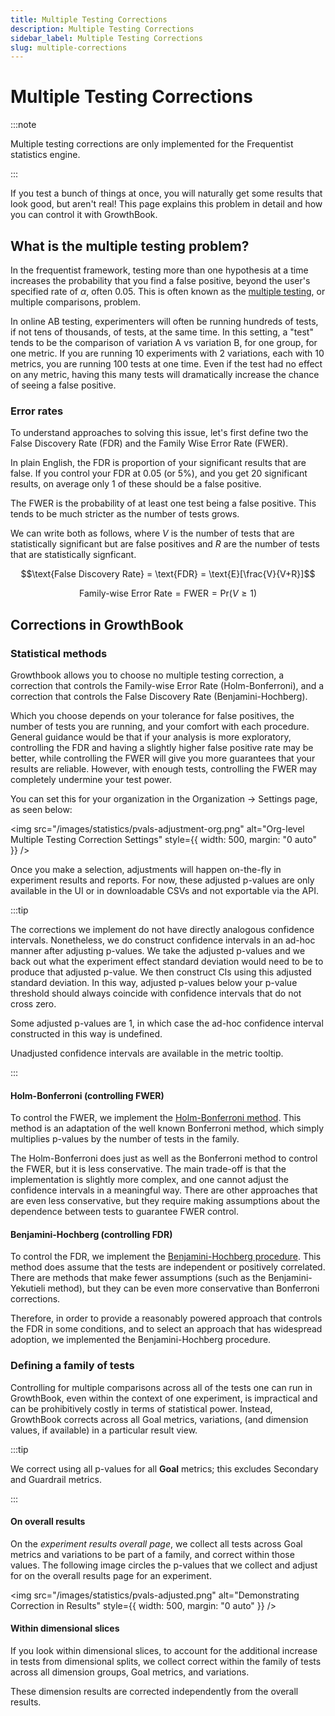 ```yaml
---
title: Multiple Testing Corrections
description: Multiple Testing Corrections
sidebar_label: Multiple Testing Corrections
slug: multiple-corrections
---
```


# Multiple Testing Corrections

:::note

Multiple testing corrections are only implemented for the Frequentist statistics engine.

:::

If you test a bunch of things at once, you will naturally get some results that look good, but aren't real! This page explains this problem in detail and how you can control it with GrowthBook.

## What is the multiple testing problem?

In the frequentist framework, testing more than one hypothesis at a time increases the probability that you find a false positive, beyond the user's specified rate of $\alpha$, often 0.05. This is often known as the [multiple testing](https://en.wikipedia.org/wiki/Multiple_comparisons_problem), or multiple comparisons, problem.

In online AB testing, experimenters will often be running hundreds of tests, if not tens of thousands, of tests, at the same time. In this setting, a "test" tends to be the comparison of variation A vs variation B, for one group, for one metric. If you are running 10 experiments with 2 variations, each with 10 metrics, you are running 100 tests at one time. Even if the test had no effect on any metric, having this many tests will dramatically increase the chance of seeing a false positive.

### Error rates

To understand approaches to solving this issue, let's first define two the False Discovery Rate (FDR) and the Family Wise Error Rate (FWER).

In plain English, the FDR is proportion of your significant results that are false. If you control your FDR at 0.05 (or 5%), and you get 20 significant results, on average only 1 of these should be a false positive.

The FWER is the probability of at least one test being a false positive. This tends to be much stricter as the number of tests grows.

We can write both as follows, where $V$ is the number of tests that are statistically significant but are false positives and $R$ are the number of tests that are statistically signficant.

$$\text{False Discovery Rate} = \text{FDR} = \text{E}[\frac{V}{V+R}]$$

$$\text{Family-wise Error Rate} = \text{FWER} = \text{Pr}(V \geq 1)$$

## Corrections in GrowthBook

### Statistical methods

Growthbook allows you to choose no multiple testing correction, a correction that controls the Family-wise Error Rate (Holm-Bonferroni), and a correction that controls the False Discovery Rate (Benjamini-Hochberg).

Which you choose depends on your tolerance for false positives, the number of tests you are running, and your comfort with each procedure. General guidance would be that if your analysis is more exploratory, controlling the FDR and having a slightly higher false positive rate may be better, while controlling the FWER will give you more guarantees that your results are reliable. However, with enough tests, controlling the FWER may completely undermine your test power.

You can set this for your organization in the Organization → Settings page, as seen below:

<img
  src="/images/statistics/pvals-adjustment-org.png"
  alt="Org-level Multiple Testing Correction Settings"
  style={{ width: 500, margin: "0 auto" }}
/>

Once you make a selection, adjustments will happen on-the-fly in experiment results and reports. For now, these adjusted p-values are only available in the UI or in downloadable CSVs and not exportable via the API.

:::tip

The corrections we implement do not have directly analogous confidence intervals. Nonetheless, we do construct confidence intervals in an ad-hoc manner after adjusting p-values. We take the adjusted p-values and we back out what the experiment effect standard deviation would need to be to produce that adjusted p-value. We then construct CIs using this adjusted standard deviation. In this way, adjusted p-values below your p-value threshold should always coincide with confidence intervals that do not cross zero.

Some adjusted p-values are 1, in which case the ad-hoc confidence interval constructed in this way is undefined.

Unadjusted confidence intervals are available in the metric tooltip.

:::

#### Holm-Bonferroni (controlling FWER)

To control the FWER, we implement the [Holm-Bonferroni method](https://en.wikipedia.org/wiki/Holm%E2%80%93Bonferroni_method). This method is an adaptation of the well known Bonferroni method, which simply multiplies p-values by the number of tests in the family.

The Holm-Bonferroni does just as well as the Bonferroni method to control the FWER, but it is less conservative. The main trade-off is that the implementation is slightly more complex, and one cannot adjust the confidence intervals in a meaningful way. There are other approaches that are even less conservative, but they require making assumptions about the dependence between tests to guarantee FWER control.

#### Benjamini-Hochberg (controlling FDR)

To control the FDR, we implement the [Benjamini-Hochberg procedure](https://en.wikipedia.org/wiki/False_discovery_rate#Benjamini%E2%80%93Hochberg_procedure). This method does assume that the tests are independent or positively correlated. There are methods that make fewer assumptions (such as the Benjamini-Yekutieli method), but they can be even more conservative than Bonferroni corrections.

Therefore, in order to provide a reasonably powered approach that controls the FDR in some conditions, and to select an approach that has widespread adoption, we implemented the Benjamini-Hochberg procedure.

### Defining a family of tests

Controlling for multiple comparisons across all of the tests one can run in GrowthBook, even within the context of one experiment, is impractical and can be prohibitively costly in terms of statistical power. Instead, GrowthBook corrects across all Goal metrics, variations, (and dimension values, if available) in a particular result view.

:::tip

We correct using all p-values for all **Goal** metrics; this excludes Secondary and Guardrail metrics.

:::

#### On overall results

On the _experiment results overall page_, we collect all tests across Goal metrics and variations to be part of a family, and correct within those values. The following image circles the p-values that we collect and adjust for on the overall results page for an experiment.

<img
  src="/images/statistics/pvals-adjusted.png"
  alt="Demonstrating Correction in Results"
  style={{ width: 500, margin: "0 auto" }}
/>

#### Within dimensional slices

If you look within dimensional slices, to account for the additional increase in tests from dimensional splits, we collect correct within the family of tests across all dimension groups, Goal metrics, and variations.

These dimension results are corrected independently from the overall results.
